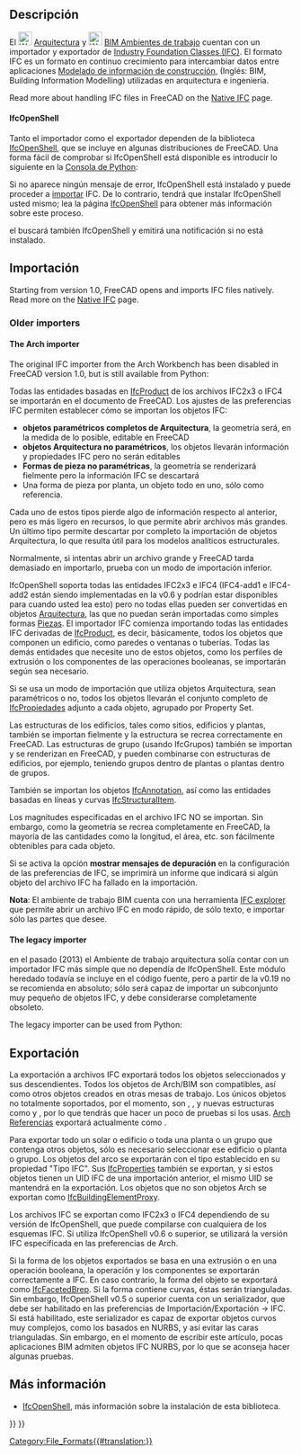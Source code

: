 <languages/>

<div class="mw-translate-fuzzy">
{{Docnav/es
|
|[[Arch_DAE/es|DAE]]
|[[Arch_Workbench/es|Arquitectura Module]]
}}
</div>

{{TOCright}}

<span id="Description"></span>
== Descripción ==

<div class="mw-translate-fuzzy">
El [[File:Workbench_Arch.svg|24px]] [[Arch_Workbench/es|Arquitectura]] y [[File:Workbench_BIM.svg|24px]] [[BIM_Workbench/es|BIM Ambientes de trabajo]] cuentan con un importador y exportador de [https://es.wikipedia.org/wiki/Industry_Foundation_Classes Industry Foundation Classes (IFC)]. El formato IFC es un formato en continuo crecimiento para intercambiar datos entre aplicaciones [https://es.wikipedia.org/wiki/Modelado_de_informaci%C3%B3n_de_construcci%C3%B3n Modelado de información de construcción], (Inglés: BIM, Building Information Modelling) utilizadas en arquitectura e ingeniería.
</div>

<div lang="en" dir="ltr" class="mw-content-ltr">
Read more about handling IFC files in FreeCAD on the [[Native_IFC|Native IFC]] page.
</div>

<div lang="en" dir="ltr" class="mw-content-ltr">
==== IfcOpenShell ====
</div>

<div class="mw-translate-fuzzy">
Tanto el importador como el exportador dependen de la biblioteca [[IfcOpenShell/es|IfcOpenShell]], que se incluye en algunas distribuciones de FreeCAD. Una forma fácil de comprobar si IfcOpenShell está disponible es introducir lo siguiente en la [[Python_console/es|Consola de Python]]:
</div>

{{Code|code=
import ifcopenshell
}}

<div class="mw-translate-fuzzy">
Si no aparece ningún mensaje de error, IfcOpenShell está instalado y puede proceder a [[Std_Import/es|importar]] IFC. De lo contrario, tendrá que instalar IfcOpenShell usted mismo; lea la página [[IfcOpenShell/es|IfcOpenShell]] para obtener más información sobre este proceso.
</div>

<div class="mw-translate-fuzzy">
{{Emphasis|Nota:}} el {{Button|[[File:BIM_Setup.svg|16px]] [[BIM_Setup/es|BIM Configuración]]}} buscará también IfcOpenShell y emitirá una notificación si no está instalado.
</div>

<span id="Opening_and_Importing"></span>
<div class="mw-translate-fuzzy">
==Importación==
</div>

<div lang="en" dir="ltr" class="mw-content-ltr">
Starting from version 1.0, FreeCAD opens and imports IFC files natively. Read more on the [[Native_IFC|Native IFC]] page.
</div>

<div lang="en" dir="ltr" class="mw-content-ltr">
=== Older importers ===
</div>

<div lang="en" dir="ltr" class="mw-content-ltr">
==== The Arch importer ====
</div>

<div lang="en" dir="ltr" class="mw-content-ltr">
The original IFC importer from the Arch Workbench has been disabled in FreeCAD version 1.0, but is still available from Python:
</div>

{{Code|code=
from importers import importIFC
importIFC.open("C:\\Path\\To\\My\\File.ifc")
}}

<div class="mw-translate-fuzzy">
Todas las entidades basadas en [http://www.buildingsmart-tech.org/ifc/IFC4/Add1/html/schema/ifckernel/lexical/ifcproduct.htm IfcProduct] de los archivos IFC2x3 o IFC4 se importarán en el documento de FreeCAD. Los ajustes de las preferencias IFC permiten establecer cómo se importan los objetos IFC:
* '''objetos paramétricos completos de Arquitectura''', la geometría será, en la medida de lo posible, editable en FreeCAD
* '''objetos Arquitectura no paramétricos''', los objetos llevarán información y propiedades IFC pero no serán editables
* '''Formas de pieza no paramétricas''', la geometría se renderizará fielmente pero la información IFC se descartará
* Una forma de pieza por planta, un objeto todo en uno, sólo como referencia.
</div>

Cada uno de estos tipos pierde algo de información respecto al anterior, pero es más ligero en recursos, lo que permite abrir archivos más grandes. Un último tipo permite descartar por completo la importación de objetos Arquitectura, lo que resulta útil para los modelos analíticos estructurales. 

Normalmente, si intentas abrir un archivo grande y FreeCAD tarda demasiado en importarlo, prueba con un modo de importación inferior.

<div class="mw-translate-fuzzy">
IfcOpenShell soporta todas las entidades IFC2x3 e IFC4 (IFC4-add1 e IFC4-add2 están siendo implementadas en la v0.6 y podrían estar disponibles para cuando usted lea esto) pero no todas ellas pueden ser convertidas en objetos [[Arch_Workbench/es|Arquitectura]], las que no puedan serán importadas como simples formas [[Part_Workbench/es|Piezas]]. El importador IFC comienza importando todas las entidades IFC derivadas de [http://standards.buildingsmart.org/IFC/RELEASE/IFC2x3/TC1/HTML/ifckernel/lexical/ifcproduct.htm IfcProduct], es decir, básicamente, todos los objetos que componen un edificio, como paredes o ventanas o tuberías. Todas las demás entidades que necesite uno de estos objetos, como los perfiles de extrusión o los componentes de las operaciones booleanas, se importarán según sea necesario.
</div>

<div class="mw-translate-fuzzy">
Si se usa un modo de importación que utiliza objetos Arquitectura, sean paramétricos o no, todos los objetos llevarán el conjunto completo de [http://www.buildingsmart-tech.org/ifc/IFC4/Add1/html/schema/ifcpropertyresource/lexical/ifcproperty.htm IfcPropiedades] adjunto a cada objeto, agrupado por Property Set.
</div>

Las estructuras de los edificios, tales como sitios, edificios y plantas, también se importan fielmente y la estructura se recrea correctamente en FreeCAD. Las estructuras de grupo (usando IfcGrupos) también se importan y se renderizan en FreeCAD, y pueden combinarse con estructuras de edificios, por ejemplo, teniendo grupos dentro de plantas o plantas dentro de grupos.

<div class="mw-translate-fuzzy">
También se importan los objetos [http://www.buildingsmart-tech.org/ifc/IFC4/Add1/html/schema/ifcproductextension/lexical/ifcannotation.htm IfcAnnotation], así como las entidades basadas en líneas y curvas [http://www.buildingsmart-tech.org/ifc/IFC4/Add1/html/schema/ifcstructuralanalysisdomain/lexical/ifcstructuralitem.htm IfcStructuralItem].
</div>

Los magnitudes especificadas en el archivo IFC NO se importan. Sin embargo, como la geometría se recrea completamente en FreeCAD, la mayoría de las cantidades como la longitud, el área, etc. son fácilmente obtenibles para cada objeto.

Si se activa la opción '''mostrar mensajes de depuración''' en la configuración de las preferencias de IFC, se imprimirá un informe que indicará si algún objeto del archivo IFC ha fallado en la importación.

'''Nota''': El ambiente de trabajo BIM cuenta con una herramienta [[BIM_IfcExplorer/es|IFC explorer]] que permite abrir un archivo IFC en modo rápido, de sólo texto, e importar sólo las partes que desee.

<div lang="en" dir="ltr" class="mw-content-ltr">
==== The legacy importer ====
</div>

<div class="mw-translate-fuzzy">
{{Emphasis|Nota 2:}} en el pasado (2013) el Ambiente de trabajo arquitectura solía contar con un importador IFC más simple que no dependía de IfcOpenShell. Este módulo heredado todavía se incluye en el código fuente, pero a partir de la v0.19 no se recomienda en absoluto; sólo será capaz de importar un subconjunto muy pequeño de objetos IFC, y debe considerarse completamente obsoleto.
</div>

<div lang="en" dir="ltr" class="mw-content-ltr">
The legacy importer can be used from Python:
</div>

{{Code|code=
from importers import importIFClegacy
importIFClegacy.open("C:\\Path\\To\\My\\File.ifc")
}}

<span id="Exporting"></span>
== Exportación ==

<div class="mw-translate-fuzzy">
La exportación a archivos IFC exportará todos los objetos seleccionados y sus descendientes. Todos los objetos de Arch/BIM son compatibles, así como otros objetos creados en otras mesas de trabajo. Los únicos objetos no totalmente soportados, por el momento, son {{Button|[[File:PartDesign_Body.svg|16px]] [[PartDesign_Body/es|PartDesign Cuerpos]]}}, {{Button|[[File:Std_Part.svg|16px]] [[Std_Part/es|Piezas]]}}, y nuevas estructuras como {{Button|[[File:Link.svg|16px]] [[Std_LinkMake/es|App Enlaces]]}} y {{Button|[[File:LinkGroup.svg|16px]] LinkGroups}}, por lo que tendrás que hacer un poco de pruebas si los usas. [[Arch_Reference/es|Arch Referencias]] exportará actualmente como {{incode|IfcBuildingElementProxies}}.
</div>

<div class="mw-translate-fuzzy">
Para exportar todo un solar o edificio o toda una planta o un grupo que contenga otros objetos, sólo es necesario seleccionar ese edificio o planta o grupo. Los objetos del arco se exportarán con el tipo establecido en su propiedad "Tipo IFC". Sus [http://www.buildingsmart-tech.org/ifc/IFC4/Add1/html/schema/ifcpropertyresource/lexical/ifcproperty.htm IfcProperties] también se exportan, y si estos objetos tienen un UID IFC de una importación anterior, el mismo UID se mantendrá en la exportación. Los objetos que no son objetos Arch se exportan como [http://www.buildingsmart-tech.org/ifc/IFC4/Add1/html/schema/ifcsharedbldgelements/lexical/ifcbuildingelementproxy.htm IfcBuildingElementProxy].
</div>

Los archivos IFC se exportan como IFC2x3 o IFC4 dependiendo de su versión de IfcOpenShell, que puede compilarse con cualquiera de los esquemas IFC. Si utiliza IfcOpenShell v0.6 o superior, se utilizará la versión IFC especificada en las preferencias de Arch.

<div class="mw-translate-fuzzy">
Si la forma de los objetos exportados se basa en una extrusión o en una operación booleana, la operación y los componentes se exportarán correctamente a IFC. En caso contrario, la forma del objeto se exportará como [http://www.buildingsmart-tech.org/ifc/IFC4x1/html/schema/ifcgeometricmodelresource/lexical/ifcfacetedbrep.htm IfcFacetedBrep]. Si la forma contiene curvas, éstas serán trianguladas. Sin embargo, IfcOpenShell v0.5 o superior cuenta con un serializador, que debe ser habilitado en las preferencias de Importación/Exportación → IFC. Si está habilitado, este serializador es capaz de exportar objetos curvos muy complejos, como los basados en NURBS, y así evitar las caras trianguladas. Sin embargo, en el momento de escribir este artículo, pocas aplicaciones BIM admiten objetos IFC NURBS, por lo que se aconseja hacer algunas pruebas.
</div>

<span id="Further_information"></span>
== Más información ==

* [[IfcOpenShell/es|IfcOpenShell]], más información sobre la instalación de esta biblioteca.


<div class="mw-translate-fuzzy">
{{Docnav/es
|
|[[Arch_DAE/es|DAE]]
|[[Arch_Workbench/es|Arquitectura Module]]
}}
</div>

{{BIM_Tools_navi{{#translation:}}}}
{{Userdocnavi{{#translation:}}}}
[[Category:File_Formats{{#translation:}}]]
